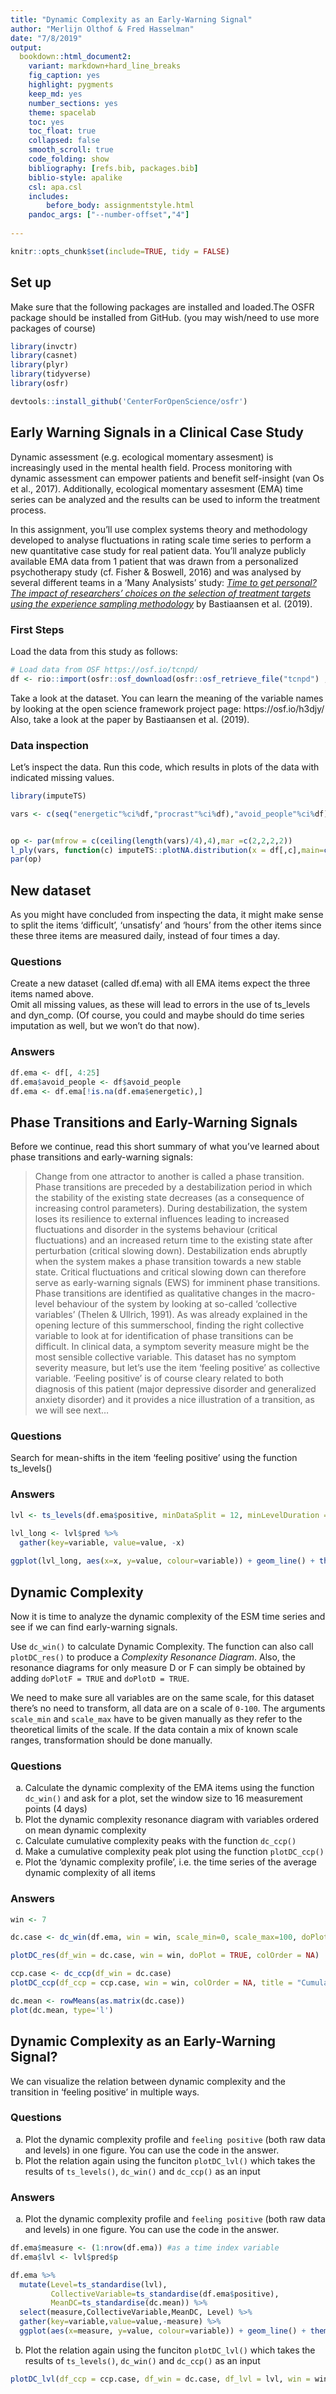 ```yaml
---
title: "Dynamic Complexity as an Early-Warning Signal"
author: "Merlijn Olthof & Fred Hasselman"
date: "7/8/2019"
output: 
  bookdown::html_document2: 
    variant: markdown+hard_line_breaks
    fig_caption: yes
    highlight: pygments
    keep_md: yes
    number_sections: yes
    theme: spacelab
    toc: yes
    toc_float: true
    collapsed: false
    smooth_scroll: true
    code_folding: show
    bibliography: [refs.bib, packages.bib]
    biblio-style: apalike
    csl: apa.csl
    includes:
        before_body: assignmentstyle.html
    pandoc_args: ["--number-offset","4"]
    
---
```



```r
knitr::opts_chunk$set(include=TRUE, tidy = FALSE)
```
## **Set up**

Make sure that the following packages are installed and loaded.The OSFR package should be installed from GitHub. (you may wish/need to use more packages of course)
```r
library(invctr)
library(casnet)
library(plyr)
library(tidyverse)
library(osfr)

devtools::install_github('CenterForOpenScience/osfr')
```

## **Early Warning Signals in a Clinical Case Study**

Dynamic assessment (e.g. ecological momentary assesment) is increasingly used in the mental health field. Process monitoring with dynamic assessment can empower patients and benefit self-insight (van Os et al., 2017). Additionally, ecological momentary assesment (EMA) time series can be analyzed and the results can be used to inform the treatment process. 

In this assignment, you'll use complex systems theory and methodology developed to analyse fluctuations in rating scale time series to perform a new quantitative case study for real patient data. You'll analyze publicly available EMA data from 1 patient that was drawn from a personalized psychotherapy study (cf. Fisher & Boswell, 2016) and was analysed by several different teams in a 'Many Analysists' study: [*Time to get personal? The impact of researchers’ choices on the selection of treatment targets using the experience sampling methodology*](https://doi.org/10.31234/osf.io/c8vp7) by Bastiaansen et al. (2019). 


### First Steps {-}
Load the data from this study as follows:
```r
# Load data from OSF https://osf.io/tcnpd/
df <- rio::import(osfr::osf_download(osfr::osf_retrieve_file("tcnpd") , overwrite = TRUE)$local_path)
```

Take a look at the dataset. You can learn the meaning of the variable names by looking at the open science framework project page: https://osf.io/h3djy/ 
Also, take a look at the paper by Bastiaansen et al. (2019).

### Data inspection {-}
Let's inspect the data. Run this code, which results in plots of the data with indicated missing values. 
```r
library(imputeTS)

vars <- c(seq("energetic"%ci%df,"procrast"%ci%df),"avoid_people"%ci%df)


op <- par(mfrow = c(ceiling(length(vars)/4),4),mar =c(2,2,2,2))
l_ply(vars, function(c) imputeTS::plotNA.distribution(x = df[,c],main=colnames(df)[c],xlab = "",ylab = ""))
par(op)
```


## New dataset {.tabset .tabset-fade .tabset-pills}
As you might have concluded from inspecting the data, it might make sense to split the items 'difficult', 'unsatisfy' and 'hours' from the other items since these three items are measured daily, instead of four times a day. 

### Questions {-}

Create a new dataset (called df.ema) with all EMA items expect the three items named above.  
Omit all missing values, as these will lead to errors in the use of ts_levels and dyn_comp. (Of course, you could and maybe should do time series imputation as well, but we won't do that now). 

### Answers {-}

```r
df.ema <- df[, 4:25]
df.ema$avoid_people <- df$avoid_people
df.ema <- df.ema[!is.na(df.ema$energetic),]
```

## Phase Transitions and Early-Warning Signals {.tabset .tabset-fade .tabset-pills}

Before we continue, read this short summary of what you've learned about phase transitions and early-warning signals: 

> Change from one attractor to another is called a phase transition. Phase transitions are preceded by a destabilization period in which the stability of the existing state decreases (as a consequence of increasing control parameters). During destabilization, the system loses its resilience to external influences leading to increased fluctuations and disorder in the systems behaviour (critical fluctuations) and an increased return time to the existing state after perturbation (critical slowing down). Destabilization ends abruptly when the system makes a phase transition towards a new stable state. Critical fluctuations and critical slowing down can therefore serve as early-warning signals (EWS) for imminent phase transitions. 
Phase transitions are identified as qualitative changes in the macro-level behaviour of the system by looking at so-called 'collective variables' (Thelen & Ullrich, 1991). As was already explained in the opening lecture of this summerschool, finding the right collective variable to look at for identification of phase transitions can be difficult. In clinical data, a symptom severity measure might be the most sensible collective variable. 
This dataset has no symptom severity measure, but let's use the item 'feeling positive' as collective variable. 'Feeling positive' is of course cleary related to both diagnosis of this patient (major depressive disorder and generalized anxiety disorder) and it provides a nice illustration of a transition, as we will see next...


### Questions {-}

Search for mean-shifts in the item 'feeling positive' using the function ts_levels()

### Answers {-}

```r
lvl <- ts_levels(df.ema$positive, minDataSplit = 12, minLevelDuration = 7, changeSensitivity = 0.05, maxLevels=30, method="anova")

lvl_long <- lvl$pred %>% 
  gather(key=variable, value=value, -x)
  
ggplot(lvl_long, aes(x=x, y=value, colour=variable)) + geom_line() + theme_bw()
```

## Dynamic Complexity {.tabset .tabset-fade .tabset-pills}

Now it is time to analyze the dynamic complexity of the ESM time series and see if we can find early-warning signals. 

Use `dc_win()` to calculate Dynamic Complexity. The function can also call `plotDC_res()` to produce a *Complexity Resonance Diagram*. Also, the resonance diagrams for only measure D or F can simply be obtained by adding `doPlotF = TRUE` and `doPlotD = TRUE`.

We need to make sure all variables are on the same scale, for this dataset there's no need to transform, all data are on a scale of `0-100`. The arguments `scale_min` and `scale_max` have to be given manually as they refer to the theoretical limits of the scale. If the data contain a mix of known scale ranges, transformation should be done manually.


### Questions {-}

a) Calculate the dynamic complexity of the EMA items using the function `dc_win()` and ask for a plot, set the window size to 16 measurement points (4 days)
b) Plot the dynamic complexity resonance diagram with variables ordered on mean dynamic complexity
c) Calculate cumulative complexity peaks with the function `dc_ccp()` 
d) Make a cumulative complexity peak plot using the function `plotDC_ccp()`
e) Plot the 'dynamic complexity profile', i.e. the time series of the average dynamic complexity of all items 


### Answers {-}

```r
win <- 7 

dc.case <- dc_win(df.ema, win = win, scale_min=0, scale_max=100, doPlot = TRUE, colOrder = TRUE, doPlotF = TRUE, doPlotD = TRUE)

plotDC_res(df_win = dc.case, win = win, doPlot = TRUE, colOrder = NA)

ccp.case <- dc_ccp(df_win = dc.case)
plotDC_ccp(df_ccp = ccp.case, win = win, colOrder = NA, title = "Cumulative Complexity Peak Plot")

dc.mean <- rowMeans(as.matrix(dc.case))
plot(dc.mean, type='l')
```


## Dynamic Complexity as an Early-Warning Signal? {.tabset .tabset-fade .tabset-pills}

We can visualize the relation between dynamic complexity and the transition in 'feeling positive' in multiple ways.
   
### Questions {-}

a) Plot the dynamic complexity profile and `feeling positive` (both raw data and levels) in one figure. You can use the code in the answer. 
b) Plot the relation again using the funciton `plotDC_lvl()` which takes the results of `ts_levels()`, `dc_win()` and `dc_ccp()` as an input

### Answers {-}

a) Plot the dynamic complexity profile and `feeling positive` (both raw data and levels) in one figure. You can use the code in the answer. 

```r
df.ema$measure <- (1:nrow(df.ema)) #as a time index variable
df.ema$lvl <- lvl$pred$p

df.ema %>% 
  mutate(Level=ts_standardise(lvl),
         CollectiveVariable=ts_standardise(df.ema$positive),
         MeanDC=ts_standardise(dc.mean)) %>% 
  select(measure,CollectiveVariable,MeanDC, Level) %>% 
  gather(key=variable,value=value,-measure) %>%
  ggplot(aes(x=measure, y=value, colour=variable)) + geom_line() + theme_bw()
```

b) Plot the relation again using the funciton `plotDC_lvl()` which takes the results of `ts_levels()`, `dc_win()` and `dc_ccp()` as an input

```r
plotDC_lvl(df_ccp = ccp.case, df_win = dc.case, df_lvl = lvl, win = win, levelName = "Feeling Positive")
```


